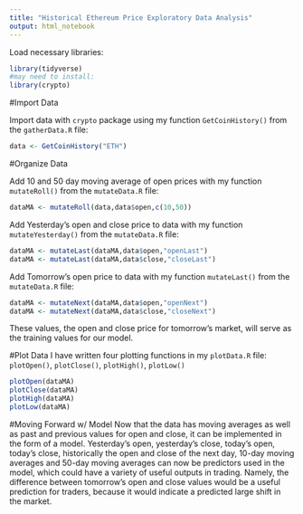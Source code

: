 ```yaml
---
title: "Historical Ethereum Price Exploratory Data Analysis"
output: html_notebook
---
```


Load necessary libraries:
```r
library(tidyverse)
#may need to install:
library(crypto)
```

#Import Data

Import data with `crypto` package using my function `GetCoinHistory()` from the `gatherData.R` file:
```r
data <- GetCoinHistory("ETH")
```

#Organize Data

Add 10 and 50 day moving average of open prices with my function `mutateRoll()` from the `mutateData.R` file:
```r
dataMA <- mutateRoll(data,data$open,c(10,50))
```

Add Yesterday's open and close price to data with my function `mutateYesterday()` from the `mutateData.R` file:
```r
dataMA <- mutateLast(dataMA,data$open,"openLast")
dataMA <- mutateLast(dataMA,data$close,"closeLast")
```

Add Tomorrow's open price to data with my function `mutateLast()` from the `mutateData.R` file:
```r
dataMA <- mutateNext(dataMA,data$open,"openNext")
dataMA <- mutateNext(dataMA,data$close,"closeNext")
```
These values, the open and close price for tomorrow's market, will serve as the training values for our model. 

#Plot Data
I have written four plotting functions in my `plotData.R` file:
`plotOpen()`, `plotClose()`, `plotHigh()`, `plotLow()`

```r
plotOpen(dataMA)
plotClose(dataMA)
plotHigh(dataMA)
plotLow(dataMA)
```

#Moving Forward w/ Model
Now that the data has moving averages as well as past and previous values for open and close, it can be implemented in the form of a model. 
Yesterday's open, yesterday's close, today's open, today's close, historically the open and close of the next day, 10-day moving averages and 50-day moving averages can now be predictors used in the model, which could have a variety of useful outputs in trading. Namely, the difference between tomorrow's open and close values would be a useful prediction for traders, because it would indicate a predicted large shift in the market. 



